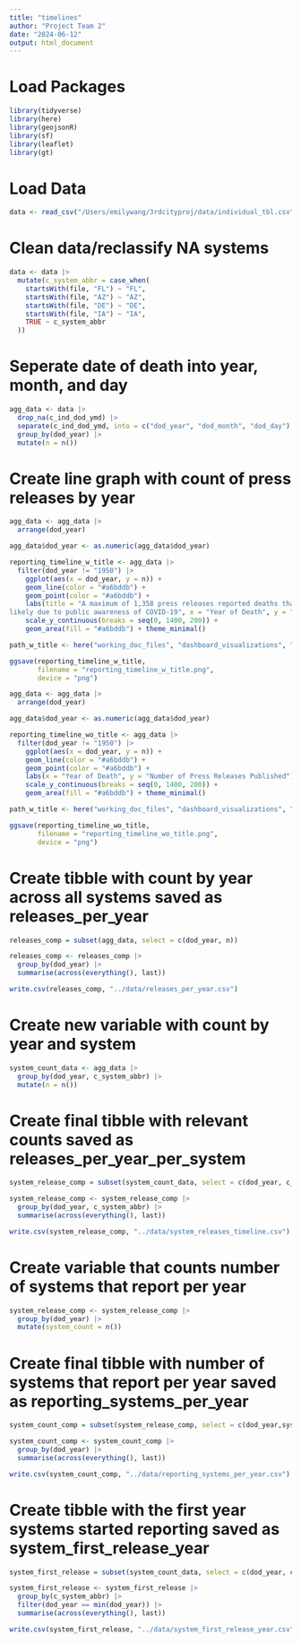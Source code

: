 ```yaml
---
title: "timelines"
author: "Project Team 2"
date: "2024-06-12"
output: html_document
---
```


# Load Packages

```r
library(tidyverse)
library(here) 
library(geojsonR) 
library(sf) 
library(leaflet)
library(gt)
```

# Load Data

```r
data <- read_csv("/Users/emilywang/3rdcityproj/data/individual_tbl.csv")
```

# Clean data/reclassify NA systems

```r
data <- data |> 
  mutate(c_system_abbr = case_when(
    startsWith(file, "FL") ~ "FL", 
    startsWith(file, "AZ") ~ "AZ",
    startsWith(file, "DE") ~ "DE", 
    startsWith(file, "IA") ~ "IA",
    TRUE ~ c_system_abbr
  ))
```

# Seperate date of death into year, month, and day

```r
agg_data <- data |>
  drop_na(c_ind_dod_ymd) |>
  separate(c_ind_dod_ymd, into = c("dod_year", "dod_month", "dod_day"), sep = "-") |>
  group_by(dod_year) |>
  mutate(n = n()) 
```

# Create line graph with count of press releases by year

```r
agg_data <- agg_data |>
  arrange(dod_year)

agg_data$dod_year <- as.numeric(agg_data$dod_year)

reporting_timeline_w_title <- agg_data |>
  filter(dod_year != "1950") |>
    ggplot(aes(x = dod_year, y = n)) +
    geom_line(color = "#a6bddb") +
    geom_point(color = "#a6bddb") +
    labs(title = "A maximum of 1,358 press releases reported deaths that occured in 2020,
likely due to public awareness of COVID-19", x = "Year of Death", y = "Number of Press Releases Published") +
    scale_y_continuous(breaks = seq(0, 1400, 200)) +
    geom_area(fill = "#a6bddb") + theme_minimal()

path_w_title <- here("working_doc_files", "dashboard_visualizations", "reporting_timeline_w_title.png")

ggsave(reporting_timeline_w_title, 
       filename = "reporting_timeline_w_title.png",
       device = "png")

```

```r
agg_data <- agg_data |>
  arrange(dod_year)

agg_data$dod_year <- as.numeric(agg_data$dod_year)

reporting_timeline_wo_title <- agg_data |>
  filter(dod_year != "1950") |>
    ggplot(aes(x = dod_year, y = n)) +
    geom_line(color = "#a6bddb") +
    geom_point(color = "#a6bddb") + 
    labs(x = "Year of Death", y = "Number of Press Releases Published") +
    scale_y_continuous(breaks = seq(0, 1400, 200)) +
    geom_area(fill = "#a6bddb") + theme_minimal()

path_w_title <- here("working_doc_files", "dashboard_visualizations", "reporting_timeline_wo_title.png") 

ggsave(reporting_timeline_wo_title, 
       filename = "reporting_timeline_wo_title.png",
       device = "png")

```

# Create tibble with count by year across all systems saved as releases_per_year

```r
releases_comp = subset(agg_data, select = c(dod_year, n))

releases_comp <- releases_comp |>
  group_by(dod_year) |>
  summarise(across(everything(), last))

write.csv(releases_comp, "../data/releases_per_year.csv")
```

# Create new variable with count by year and system

```r
system_count_data <- agg_data |>
  group_by(dod_year, c_system_abbr) |>
  mutate(n = n())
```

# Create final tibble with relevant counts saved as releases_per_year_per_system

```r
system_release_comp = subset(system_count_data, select = c(dod_year, c_system_abbr, n))

system_release_comp <- system_release_comp |>
  group_by(dod_year, c_system_abbr) |>
  summarise(across(everything(), last))

write.csv(system_release_comp, "../data/system_releases_timeline.csv")
```

# Create variable that counts number of systems that report per year

```r
system_release_comp <- system_release_comp |>
  group_by(dod_year) |>
  mutate(system_count = n())
```

# Create final tibble with number of systems that report per year saved as reporting_systems_per_year

```r
system_count_comp = subset(system_release_comp, select = c(dod_year,system_count))

system_count_comp <- system_count_comp |>
  group_by(dod_year) |>
  summarise(across(everything(), last))

write.csv(system_count_comp, "../data/reporting_systems_per_year.csv")
```

# Create tibble with the first year systems started reporting saved as system_first_release_year

```r
system_first_release = subset(system_count_data, select = c(dod_year, c_system_abbr))

system_first_release <- system_first_release |>
  group_by(c_system_abbr) |>
  filter(dod_year == min(dod_year)) |>
  summarise(across(everything(), last))

write.csv(system_first_release, "../data/system_first_release_year.csv")
```
